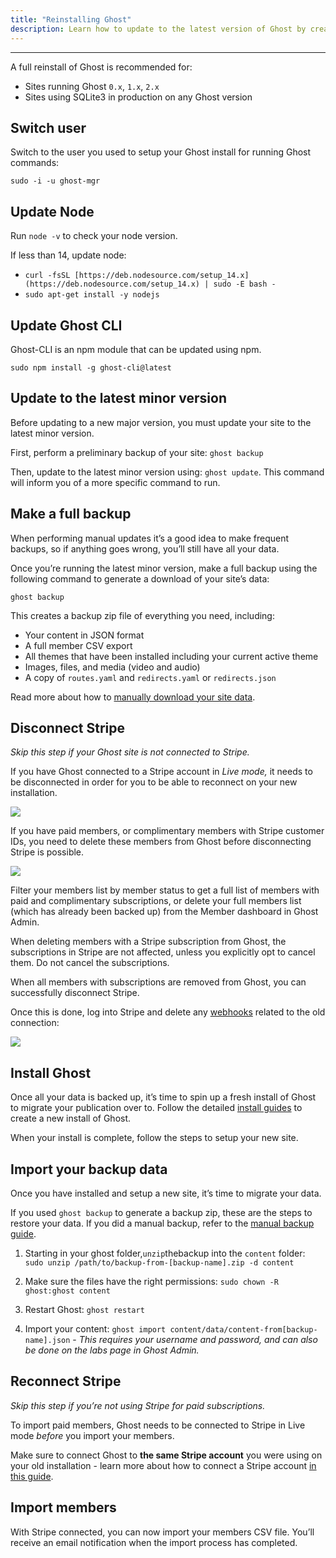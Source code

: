 ```yaml
---
title: "Reinstalling Ghost"
description: Learn how to update to the latest version of Ghost by creating a new install.
---
```


***

A full reinstall of Ghost is recommended for:

* Sites running Ghost `0.x`, `1.x`, `2.x`
* Sites using SQLite3 in production on any Ghost version

## Switch user

Switch to the user you used to setup your Ghost install for running Ghost commands:

`sudo -i -u ghost-mgr`

## Update Node

Run `node -v` to check your node version.

If less than 14, update node:

* `curl -fsSL [https://deb.nodesource.com/setup_14.x](https://deb.nodesource.com/setup_14.x) | sudo -E bash -`
* `sudo apt-get install -y nodejs`

## Update Ghost CLI

Ghost-CLI is an npm module that can be updated using npm.

`sudo npm install -g ghost-cli@latest`

## Update to the latest minor version

Before updating to a new major version, you must update your site to the latest minor version.

First, perform a preliminary backup of your site: `ghost backup`

Then, update to the latest minor version using: `ghost update`. This command will inform you of a more specific command to run.

## Make a full backup

When performing manual updates it’s a good idea to make frequent backups, so if anything goes wrong, you’ll still have all your data.

Once you’re running the latest minor version, make a full backup using the following command to generate a download of your site’s data:

`ghost backup`

This creates a backup zip file of everything you need, including:

* Your content in JSON format
* A full member CSV export
* All themes that have been installed including your current active theme
* Images, files, and media (video and audio)
* A copy of `routes.yaml` and `redirects.yaml` or `redirects.json`

Read more about how to [manually download your site data](/docs/faq/manual-backup).

## Disconnect Stripe

*Skip this step if your Ghost site is not connected to Stripe.*

If you have Ghost connected to a Stripe account in *Live mode,* it needs to be disconnected in order for you to be able to reconnect on your new installation.

<Frame caption="Screenshot of content export in Ghost Admin">
  <img src="/images/17889dd4-stripe-connection_hub376459ffe40b4ad66b7082f6966fac4_293097_2290x0_resize_q100_h2_box_3.webp" />
</Frame>

If you have paid members, or complimentary members with Stripe customer IDs, you need to delete these members from Ghost before disconnecting Stripe is possible.

<Frame caption="Screenshot of content export in Ghost Admin">
  <img src="/images/c5359524-filter-members_hu0f4d0735bb9ab23a49c8adf254de8a98_18345_2098x0_resize_q100_h2_box_3.webp" />
</Frame>

Filter your members list by member status to get a full list of members with paid and complimentary subscriptions, or delete your full members list (which has already been backed up) from the Member dashboard in Ghost Admin.

<Info>
When deleting members with a Stripe subscription from Ghost, the subscriptions in Stripe are not affected, unless you explicitly opt to cancel them. Do not cancel the subscriptions.

</Info>

When all members with subscriptions are removed from Ghost, you can successfully disconnect Stripe.

Once this is done, log into Stripe and delete any [webhooks](https://dashboard.stripe.com/webhooks) related to the old connection:

<Frame caption="Screenshot of content export in Ghost Admin">
  <img src="/images/42fc8ebf-stripe-webhooks_hu7a110a240dae732aa17e84a1b4005ae4_43075_1878x0_resize_q100_h2_box_3.webp" />
</Frame>

## Install Ghost

Once all your data is backed up, it’s time to spin up a fresh install of Ghost to migrate your publication over to. Follow the detailed [install guides](/docs/install/) to create a new install of Ghost.

When your install is complete, follow the steps to setup your new site.

## Import your backup data

Once you have installed and setup a new site, it’s time to migrate your data.

If you used `ghost backup` to generate a backup zip, these are the steps to restore your data. If you did a manual backup, refer to the [manual backup guide](/docs/faq/manual-backup).

1. Starting in your ghost folder,`unzip`thebackup into the `content` folder: `sudo unzip /path/to/backup-from-[backup-name].zip -d content`

2. Make sure the files have the right permissions: `sudo chown -R ghost:ghost content`

3. Restart Ghost: `ghost restart`

4. Import your content: `ghost import content/data/content-from[backup-name].json` - *This requires your username and password, and can also be done on the labs page in Ghost Admin.*

## Reconnect Stripe

*Skip this step if you’re not using Stripe for paid subscriptions.*

To import paid members, Ghost needs to be connected to Stripe in Live mode *before* you import your members.

Make sure to connect Ghost to **the same Stripe account** you were using on your old installation - learn more about how to connect a Stripe account [in this guide](/help/setup-members/#connect-a-stripe-account).

## Import members

With Stripe connected, you can now import your members CSV file. You’ll receive an email notification when the import process has completed.